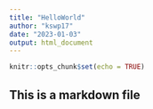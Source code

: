 ```yaml
---
title: "HelloWorld"
author: "kswp17"
date: "2023-01-03"
output: html_document
---
```


```r
knitr::opts_chunk$set(echo = TRUE)
```

## This is a markdown file
